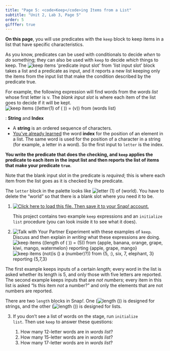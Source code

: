 ```yaml
---
title: "Page 5: <code>Keep</code>ing Items from a List"
subtitle: "Unit 2, Lab 3, Page 5"
order: 5
gifffer: true
---
```


::: learn
<p><strong>On this page</strong>, you will use predicates with the <code>keep</code> block to keep items in a list that have specific characteristics.</p>
:::

<p>As you know, predicates can be used with conditionals to decide <em>when</em> to <em>do</em> something; they can also be used with <code>keep</code> to decide <em>which</em> things to keep. The <img src="/img/blocks/keep.png" title="keep items &apos;predicate input slot&apos; from &apos;list input slot&apos;" alt="keep items &apos;predicate input slot&apos; from &apos;list input slot&apos;" class="inline"/> block takes a list and a predicate as input, and it reports a new list keeping only the items from the input list that make the condition described by the predicate true.</p>

<p>For example, the following expression will find words from the <var>words list</var> whose first letter is v. The <em>blank input slot</em> is where each item of the list goes to decide if it will be kept.<br> <img src="/img/2-complexity/keep-example-6.png" title="keep items  ((letter(1) of ( )) = (v)) from (words list)" alt="keep items  ((letter(1) of ( )) = (v)) from (words list)" class="ms-4"/></p>

::: vocabFullWidth
: <strong>String</strong> and <strong>Index</strong>

<ul>



<li>A <strong>string</strong> is an ordered sequence of characters.</li>



<li><a href="/unit-2/lab-2/2-quizzes.html" title="You've already learned the word index">You've already learned</a> the word <strong>index</strong> for the position of an element in a list. The same word is used for the position of a character in a string (for example, a letter in a word). So the first input to <code>letter</code> is the index.</li>

</ul>
:::

::: takeNote
<p><strong>You write the predicate that does the checking, and <code>keep</code> applies the predicate to each item in the input list and then reports the list of items that make your predicate <code>true</code></strong>.</p>

<p>Note that the blank input slot in the predicate is <em>required</em>; this is where each item from the list goes as it is checked by the predicate.</p>

::: endnote
The <code>letter</code> block in the palette looks like <img src="/img/blocks/letter-1-of-world.png" title="letter (1) of (world)" alt="letter (1) of (world)"/>. You have to delete the "world" so that there is a blank slot where you need it to be.
:::
:::

::: {#first .forYouToDo}
<ol>

<li>

<a class="run" href="/prog/2-complexity/U2L3-KeepingData.xml" target="_blank"><img src="/img/icons/load-save.png" title="Click here to load this file. Then save it to your Snap! account." alt="Click here to load this file. Then save it to your Snap! account." class="inline"/></a>

::: endnote
This project contains two example <code>keep</code> expressions and an <code>initialize list</code> procedure (you can look inside it to see what it does).
:::

</li>

<li><img src="/img/icons/talk-with-your-partner.png" title="Talk with Your Partner" alt="Talk with Your Partner" class="inline"/> Experiment with these examples of <code>keep</code>. Discuss and then explain <em>in writing</em> what these expressions are doing.<br /> <img src="/img/2-complexity/keep-example-4.png" title="keep items  ((length of ( )) = (5)) from {apple, banana, orange, grape, kiwi, mango, watermelon} reporting {apple, grape, mango}" alt="keep items  ((length of ( )) = (5)) from {apple, banana, orange, grape, kiwi, mango, watermelon} reporting {apple, grape, mango}" class="ms-4"/><br /> <img src="/img/2-complexity/keep-example-7.png" title="keep items  (not(is () a (number)?)) from {5, :), six, 7, elephant, 3} reporting {5,7,3}" alt="keep items  (not(is () a (number)?)) from {5, :), six, 7, elephant, 3} reporting {5,7,3}" class="ms-4"/></li>

</ol>
:::

<p>The first example keeps inputs of a certain <em>length</em>; every word in the list is asked whether its length is 5, and only those with five letters are reported. The second example keeps inputs that are <em>not numbers</em>; every item in this list is asked "Is this item <em>not</em> a number?" and only the elements that are not numbers are reported.</p>

<p>There are two <code>length</code> blocks in Snap<em>!</em>. One (<img src="/img/blocks/length-of-blank-operator.png" title="length ()" alt="length ()" class="inline"/>) is designed for strings, and the other (<img src="/img/blocks/length-list.png" title="length ()" alt="length ()" class="inline"/>) is designed for lists.</p>

::: forYouToDo
<ol start="3">

<li>

If you don't see a list of words on the stage, run <code>initialize list</code>. Then use <code>keep</code> to answer these questions:

<ol>

<li>How many 12-letter words are in <var>words list</var>?</li>

<li>How many 15-letter words are in <var>words list</var>?</li>

<li>How many 17-letter words are in <var>words list</var>?</li>

</ol>

</li>

</ol>
:::
